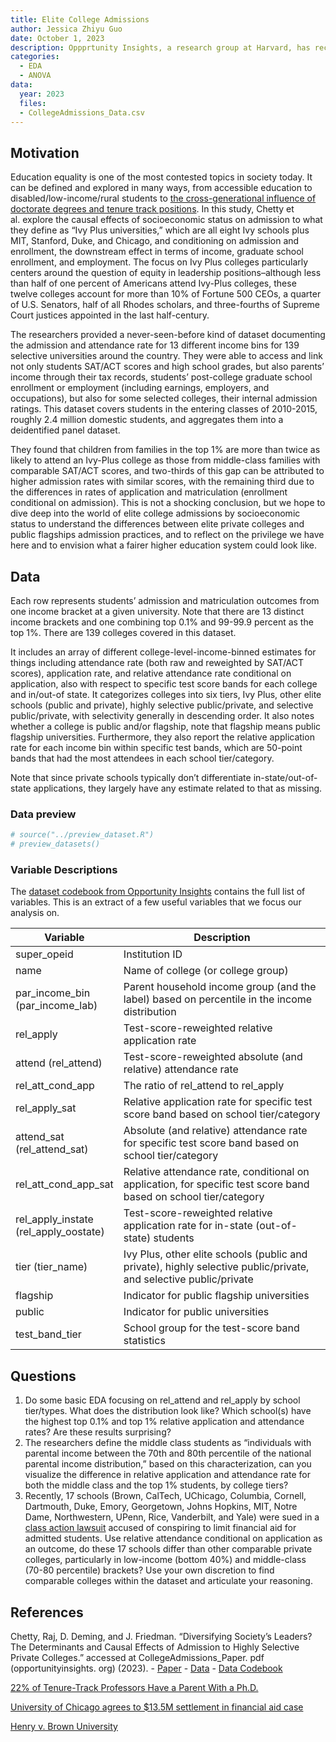 ---
title: Elite College Admissions
author: Jessica Zhiyu Guo
date: October 1, 2023
description: Oppprtunity Insights, a research group at Harvard, has recently published a never-seen-before dataset linking college admission data, socioeconomic status, and students' post-graduation outcomes through different sources to provide a comprehensive picture on how elite private colleges' admission practices. It is no secret that in what the researchers define as "Ivy Plus" colleges, students from the top 1% are overly represented comparing to their share of the population. This research sheds light on how elite private colleges favor high-income students and how admission and matriculation from these college affect students' downstream outcomes in income, grad school attendance, and employment.
categories:
  - EDA
  - ANOVA
data:
  year: 2023
  files:
  - CollegeAdmissions_Data.csv
---

## Motivation
Education equality is one of the most contested topics in society today. It can be defined and explored in many ways, from accessible education to disabled/low-income/rural students to [the cross-generational influence of doctorate degrees and tenure track positions](https://www.insidehighered.com/quicktakes/2022/08/31/22-tenure-track-professors-have-parent-phd). In this study, Chetty et al. explore the causal effects of socioeconomic status on admission to what they define as "Ivy Plus universities," which are all eight Ivy schools plus MIT, Stanford, Duke, and Chicago, and conditioning on admission and enrollment, the downstream effect in terms of income, graduate school enrollment, and employment. The focus on Ivy Plus colleges particularly centers around the question of equity in leadership positions--although less than half of one percent of Americans attend Ivy-Plus colleges, these twelve colleges account for more than 10% of Fortune 500 CEOs, a quarter of U.S. Senators, half of all Rhodes scholars, and three-fourths of Supreme Court justices appointed in the last half-century.

The researchers provided a never-seen-before kind of dataset documenting the admission and attendance rate for 13 different income bins for 139 selective universities around the country. They were able to access and link not only students SAT/ACT scores and high school grades, but also parents' income through their tax records, students' post-college graduate school enrollment or employment (including earnings, employers, and occupations), but also for some selected colleges, their internal admission ratings. This dataset covers students in the entering classes of 2010-2015, roughly 2.4 million domestic students, and aggregates them into a deidentified panel dataset.


They found that children from families in the top 1% are more than twice as likely to attend an Ivy-Plus college as those from middle-class families with comparable SAT/ACT scores, and two-thirds of this gap can be attributed to higher admission rates with similar scores, with the remaining third due to the differences in rates of application and matriculation (enrollment conditional on admission). This is not a shocking conclusion, but we hope to dive deep into the world of elite college admissions by socioeconomic status to understand the differences between elite private colleges and public flagships admission practices, and to reflect on the privilege we have here and to envision what a fairer higher education system could look like.

## Data
Each row represents students' admission and matriculation outcomes from one income bracket at a given university. Note that there are 13 distinct income brackets and one combining top 0.1% and 99-99.9 percent as the top 1%. There are 139 colleges covered in this dataset.

It includes an array of different college-level-income-binned estimates for things including attendance rate (both raw and reweighted by SAT/ACT scores), application rate, and relative attendance rate conditional on application, also with respect to specific test score bands for each college and in/out-of state. It categorizes colleges into six tiers, Ivy Plus, other elite schools (public and private), highly selective public/private, and selective public/private, with selectivity generally in descending order. It also notes whether a college is public and/or flagship, note that flagship means public flagship universities. Furthermore, they also report the relative application rate for each income bin within specific test bands, which are 50-point bands that had the most
attendees in each school tier/category.

Note that since private schools typically don't differentiate in-state/out-of-state applications, they largely have any estimate related to that as missing. 


### Data preview

```{r, echo=FALSE, results="asis"}
# source("../preview_dataset.R")
# preview_datasets()
```

### Variable Descriptions
The [dataset codebook from Opportunity Insights](https://opportunityinsights.org/wp-content/uploads/2023/07/CollegeAdmissions_Codebook.pdf) contains the full list of variables. This is an extract of a few useful variables that we focus our analysis on.

| Variable | Description |
|----|-------------|
| super_opeid|	Institution ID|
| name | Name of college (or college group) |
| par_income_bin (par_income_lab) | Parent household income group (and the label) based on percentile in the income distribution |
| rel_apply  | Test-score-reweighted relative application rate |
| attend (rel_attend) |	Test-score-reweighted absolute (and relative) attendance rate |
| rel_att_cond_app |The ratio of rel_attend to rel_apply| 
| rel_apply_sat| Relative application rate for specific test score band based on school tier/category |
| attend_sat (rel_attend_sat) | Absolute (and relative) attendance rate for specific test score band based on school tier/category|
| rel_att_cond_app_sat | Relative attendance rate, conditional on application, for specific test score band based on school tier/category|
|rel_apply_instate (rel_apply_oostate) | Test-score-reweighted relative application rate for in-state (out-of-state) students|
| tier (tier_name) | Ivy Plus, other elite schools (public and private), highly selective public/private, and selective public/private |
| flagship | Indicator for public flagship universities|
| public | Indicator for public universities|
| test_band_tier | School group for the test-score band statistics |

## Questions
1. Do some basic EDA focusing on rel_attend and rel_apply by school tier/types. What does the distribution look like? Which school(s) have the highest top 0.1% and top 1% relative application and attendance rates? Are these results surprising?
2. The researchers define the middle class students as "individuals with parental income between the 70th and 80th percentile of the national parental income distribution," based on this characterization, can you visualize the difference in relative application and attendance rate for both the middle class and the top 1% students, by college tiers?
3. Recently, 17 schools (Brown, CalTech, UChicago, Columbia, Cornell, Dartmouth, Duke, Emory, Georgetown, Johns Hopkins, MIT, Notre Dame, Northwestern, UPenn, Rice, Vanderbilt, and Yale) were sued in a [class action lawsuit](https://www.washingtonpost.com/education/2023/08/16/university-of-chicago-settlement-financial-aid-lawsuit/) accused of conspiring to limit financial aid for admitted students. Use relative attendance conditional on application as an outcome, do these 17 schools differ than other comparable private colleges, particularly in low-income (bottom 40%) and middle-class (70-80 percentile) brackets? Use your own discretion to find comparable colleges within the dataset and articulate your reasoning.


## References
Chetty, Raj, D. Deming, and J. Friedman. "Diversifying Society's Leaders? The Determinants and Causal Effects of Admission to Highly Selective Private Colleges." accessed at CollegeAdmissions_Paper. pdf (opportunityinsights. org) (2023).
- [Paper](https://opportunityinsights.org/wp-content/uploads/2023/07/CollegeAdmissions_Paper.pdf)
- [Data](https://opportunityinsights.org/data/?paper_id=4268)
- [Data Codebook](https://opportunityinsights.org/wp-content/uploads/2023/07/CollegeAdmissions_Codebook.pdf)


[22% of Tenure-Track Professors Have a Parent With a Ph.D.](https://www.insidehighered.com/quicktakes/2022/08/31/22-tenure-track-professors-have-parent-phd)

[University of Chicago agrees to $13.5M settlement in financial aid case](https://www.washingtonpost.com/education/2023/08/16/university-of-chicago-settlement-financial-aid-lawsuit/)

[Henry v. Brown University](https://www.courtlistener.com/docket/62017107/1/henry-v-brown-university/)
